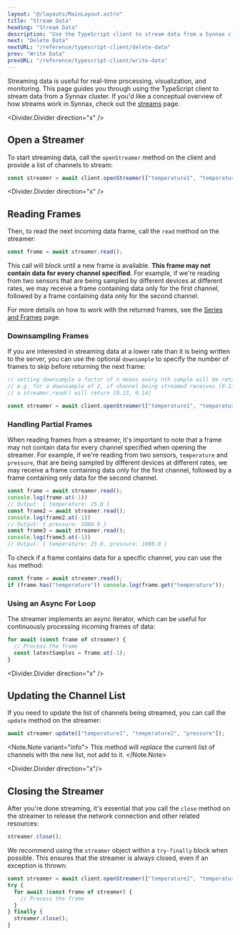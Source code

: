 ```yaml
---
layout: "@/layouts/MainLayout.astro"
title: "Stream Data"
heading: "Stream Data"
description: "Use the TypeScript client to stream data from a Synnax cluster."
next: "Delete Data"
nextURL: "/reference/typescript-client/delete-data"
prev: "Write Data"
prevURL: "/reference/typescript-client/write-data"
---
```


Streaming data is useful for real-time processing, visualization, and
monitoring. This page guides you through using the TypeScript client to stream
data from a Synnax cluster. If you'd like a conceptual overview of how streams work in 
Synnax, check out the [streams](/reference/concepts/streams) page.

<Divider.Divider direction="x" />

## Open a Streamer

To start streaming data, call the `openStreamer` method on the client and
provide a list of channels to stream:

```typescript
const streamer = await client.openStreamer(["temperature1", "temperature2"]);
```

<Divider.Divider direction="x" />

## Reading Frames

Then, to read the next incoming data frame, call the `read` method on the streamer:

```typescript
const frame = await streamer.read();
```

This call will block until a new frame is available. **This frame may not
contain data for every channel specified**. For example, if we're reading from
two sensors that are being sampled by different devices at different rates, we
may receive a frame containing data only for the first channel, followed by a
frame containing data only for the second channel.

For more details on how to work with the returned frames, see the [Series and Frames](series-and-frames) page.


### Downsampling Frames

If you are interested in streaming data at a lower rate than it is being written to the server, you can use the optional `downsample` to specify the number of frames to skip before returning the next frame:

```typescript
// setting downsample a factor of n means every nth sample will be retained
// e.g. for a downsample of 2, if channel being streamed receives [0.13, 0.12, 0.14, 0.13]
// a streamer.read() will return [0.13, 0.14]

const streamer = await client.openStreamer(["temperature1", "temperature2"],2);
```

### Handling Partial Frames

When reading frames from a streamer, it's important to note that a frame may not
contain data for every channel specified when opening the streamer. For example,
if we're reading from two sensors, `temperature` and `pressure`, that are being
sampled by different devices at different rates, we may receive a frame
containing data only for the first channel, followed by a frame containing only
data for the second channel.

```typescript
const frame = await streamer.read();
console.log(frame.at(-1))
// Output: { temperature: 25.0 }
const frame2 = await streamer.read();
console.log(frame2.at(-1))
// Output: { pressure: 1000.0 }
const frame3 = await streamer.read();
console.log(frame3.at(-1))
// Output: { temperature: 25.0, pressure: 1000.0 }
```

To check if a frame contains data for a specific channel, you can use the `has`
method:

```typescript
const frame = await streamer.read();
if (frame.has("temperature")) console.log(frame.get("temperature"));
```

### Using an Async For Loop

The streamer implements an async iterator, which can be useful for continuously
processing incoming frames of data:

```typescript
for await (const frame of streamer) {
  // Process the frame
  const latestSamples = frame.at(-1);
}
```

<Divider.Divider direction="x" />

## Updating the Channel List

If you need to update the list of channels being streamed, you can call the
`update` method on the streamer:

```typescript
await streamer.update(["temperature1", "temperature2", "pressure"]);
```

<Note.Note variant="info">
This method will *replace* the current list of channels with the new list, not add to it.
</Note.Note>

<Divider.Divider direction="x"/>

## Closing the Streamer

After you're done streaming, it's essential that you call the `close` method on
the streamer to release the network connection and other related resources:

```typescript
streamer.close();
```

We recommend using the `streamer` object within a `try-finally` block when possible. This
ensures that the streamer is always closed, even if an exception is thrown:

```typescript
const streamer = await client.openStreamer(["temperature1", "temperature2"]);
try {
  for await (const frame of streamer) {
    // Process the frame
  }
} finally {
  streamer.close();
}
```
